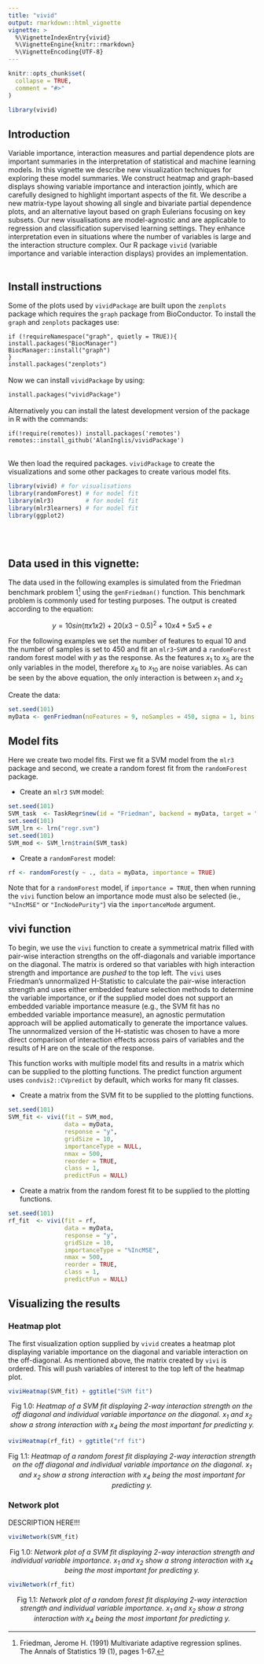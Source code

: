 ```yaml
---
title: "vivid"
output: rmarkdown::html_vignette
vignette: >
  %\VignetteIndexEntry{vivid}
  %\VignetteEngine{knitr::rmarkdown}
  %\VignetteEncoding{UTF-8}
---
```


```r
knitr::opts_chunk$set(
  collapse = TRUE,
  comment = "#>"
)
```

```r
library(vivid)
```

## Introduction
Variable importance, interaction measures and partial dependence plots are important summaries in the interpretation of statistical and machine learning models. In this vignette we describe new visualization techniques for exploring these model summaries. We construct heatmap and graph-based displays showing variable importance and interaction jointly, which are carefully designed to highlight important aspects of the fit. We describe a new matrix-type layout showing all single and bivariate partial dependence plots, and an alternative layout based on graph Eulerians focusing on key subsets. Our new visualisations are model-agnostic and are applicable to regression and classification supervised learning settings. They enhance interpretation even in situations where the number of variables is large and the interaction structure complex. Our R package `vivid` (variable importance and variable interaction displays) provides an implementation.
\
\

## Install instructions
Some of the plots used by `vividPackage` are built upon the `zenplots` package which requires the `graph` package from BioConductor. To install the `graph` and `zenplots` packages use:

`if (!requireNamespace("graph", quietly = TRUE)){` \
  `install.packages("BiocManager")` \
  `BiocManager::install("graph")`   \
`}` \
`install.packages("zenplots")`
\
\
Now we can install `vividPackage` by using:

`install.packages("vividPackage")`
\
\
Alternatively you can install the latest development version of the package in R with the commands:

`if(!require(remotes)) install.packages('remotes')` \
`remotes::install_github('AlanInglis/vividPackage')`
\
\

We then load the required packages. `vividPackage` to create the visualizations and some other packages to create various model fits. 

```r
library(vivid) # for visualisations 
library(randomForest) # for model fit
library(mlr3)         # for model fit
library(mlr3learners) # for model fit
library(ggplot2)
```
\
\

## Data used in this vignette:

The data used in the following examples is simulated from the Friedman benchmark problem 1^[Friedman, Jerome H. (1991) Multivariate adaptive regression splines. The Annals of Statistics 19 (1), pages 1-67.] using the `genFriedman()` function. This benchmark problem is commonly used for testing purposes. The output is created according to the equation:


<center>
$$y = 10 sin(π x1 x2) + 20 (x3 - 0.5)^2 + 10 x4 + 5 x5 + e$$
</center>

For the following examples we set the number of features to equal 10 and the number of samples is set to 450 and fit an `mlr3`-`SVM` and a `randomForest` random forest model with $y$ as the response. As the features $x_1$ to $x_5$ are the only variables in the model, therefore $x_6$ to $x_{10}$ are noise variables. As can be seen by the above equation, the only interaction is between $x_1$ and $x_2$
  

Create the data:
```r
set.seed(101)
myData <- genFriedman(noFeatures = 9, noSamples = 450, sigma = 1, bins = NULL, seed = NULL)
```


## Model fits 

Here we create two model fits. First we fit a SVM model from the `mlr3` package and second, we create a random forest fit from the `randomForest` package. 


* Create an `mlr3` `SVM` model:

```r
set.seed(101)
SVM_task  <- TaskRegr$new(id = "Friedman", backend = myData, target = "y")
set.seed(101)
SVM_lrn <- lrn("regr.svm")
set.seed(101)
SVM_mod <- SVM_lrn$train(SVM_task)
```


* Create a `randomForest` model:
```r
rf <- randomForest(y ~ ., data = myData, importance = TRUE)
```
Note that for a `randomForest` model, if `importance = TRUE`, then when running the `vivi` function below an importance mode must also be selected (ie., `"%IncMSE"` or `"IncNodePurity"`) via the `importanceMode` argument. 

## vivi function 

To begin, we use the `vivi` function to create a symmetrical matrix filled with pair-wise interaction strengths on the off-diagonals and variable importance on the diagonal. The matrix is ordered so that variables with high interaction strength and importance are _pushed_ to the top left.
The `vivi` uses Friedman's unnormalized H-Statistic to calculate the pair-wise interaction strength and uses either embedded feature selection methods to determine the variable importance, or if the supplied model does not support an embedded variable importance measure (e.g., the SVM fit has no embedded variable importance measure), an agnostic permutation approach will be applied automatically to generate the importance values. The unnormalized version of the H-statistic was chosen to have a more direct comparison of interaction effects across pairs of variables and the results of H are on the scale of the response.

This function works with multiple model fits and results in a matrix which can be supplied to the plotting functions. The predict function argument uses `condvis2::CVpredict` by default, which works for many fit classes.

* Create a matrix from the SVM fit to be supplied to the plotting functions.

```r
set.seed(101)
SVM_fit <- vivi(fit = SVM_mod, 
                data = myData, 
                response = "y",
                gridSize = 10,
                importanceType = NULL,
                nmax = 500,
                reorder = TRUE,
                class = 1,
                predictFun = NULL)
```

 

* Create a matrix from the random forest fit to be supplied to the plotting functions.

```r
set.seed(101)
rf_fit  <- vivi(fit = rf, 
                data = myData, 
                response = "y",
                gridSize = 10,
                importanceType = "%IncMSE",
                nmax = 500,
                reorder = TRUE,
                class = 1,
                predictFun = NULL)
```

## Visualizing the results

### Heatmap plot

The first visualization option supplied by `vivid` creates a heatmap plot displaying variable importance on the diagonal and variable interaction on the off-diagonal. As mentioned above, the matrix created by `vivi` is ordered. This will push variables of interest to the top left of the heatmap plot.

```r
viviHeatmap(SVM_fit) + ggtitle("SVM fit")
```
<center>
Fig 1.0: *Heatmap of a SVM fit  displaying 2-way interaction strength on the off diagonal and individual variable importance on the diagonal. $x_1$ and $x_2$ show a strong interaction with $x_4$ being the most important for predicting $y$.*
</center>


```r
viviHeatmap(rf_fit) + ggtitle("rf fit")
```
<center>
Fig 1.1: *Heatmap of a random forest fit displaying 2-way interaction strength on the off diagonal and individual variable importance on the diagonal. $x_1$ and $x_2$ show a strong interaction with $x_4$ being the most important for predicting $y$.*
</center>

### Network plot

DESCRIPTION HERE!!!

```r
viviNetwork(SVM_fit)
```
<center>
Fig 1.0: *Network plot of a SVM fit displaying 2-way interaction strength and individual variable importance. $x_1$ and $x_2$ show a strong interaction with $x_4$ being the most important for predicting $y$.*
</center>


```r
viviNetwork(rf_fit)
```
<center>
Fig 1.1: *Network plot of a random forest fit displaying 2-way interaction strength and individual variable importance. $x_1$ and $x_2$ show a strong interaction with $x_4$ being the most important for predicting $y$.*
</center>
